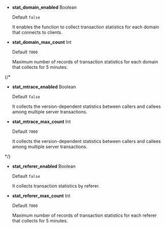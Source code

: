 - **stat_domain_enabled** <span class='type'>Boolean</span>

  Default `false`

  It enables the function to collect transaction statistics for each domain that connects to clients.

- **stat_domain_max_count** <span class='type'>Int</span>

  Default `7000`

  Maximum number of records of transaction statistics for each domain that collects for 5 minutes.

{/\* 

- **stat_mtrace_enabled** <span class='type'>Boolean</span>

  Default `false`

  It collects the version-dependent statistics between callers and callees among multiple server transactions.

- **stat_mtrace_max_count** <span class='type'>Int</span>

  Default `7000`

  It collects the version-dependent statistics between callers and callees among multiple server transactions.

\*/}

- **stat_referer_enabled** <span class='type'>Boolean</span>

  Default `false`

  It collects transaction statistics by referer.

- **stat_referer_max_count** <span class='type'>Int</span>

  Default `7000`

  Maximum number of records of transaction statistics for each referer that collects for 5 minutes.

